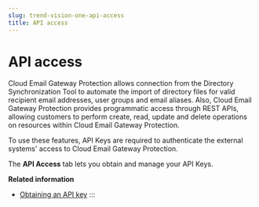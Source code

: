 ```yaml
---
slug: trend-vision-one-api-access
title: API access
---
```

# API access

Cloud Email Gateway Protection allows connection from the Directory Synchronization Tool to automate the import of directory files for valid recipient email addresses, user groups and email aliases. Also, Cloud Email Gateway Protection provides programmatic access through REST APIs, allowing customers to perform create, read, update and delete operations on resources within Cloud Email Gateway Protection.

To use these features, API Keys are required to authenticate the external systems' access to Cloud Email Gateway Protection.

The **API Access** tab lets you obtain and manage your API Keys.

**Related information**

- [Obtaining an API key](obtaining-api-key-email-sec.mdx)
:::
